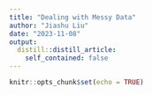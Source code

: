```yaml
---
title: "Dealing with Messy Data"
author: "Jiashu Liu"
date: "2023-11-08"
output:
  distill::distill_article:
    self_contained: false
---
```


```r
knitr::opts_chunk$set(echo = TRUE)
```

